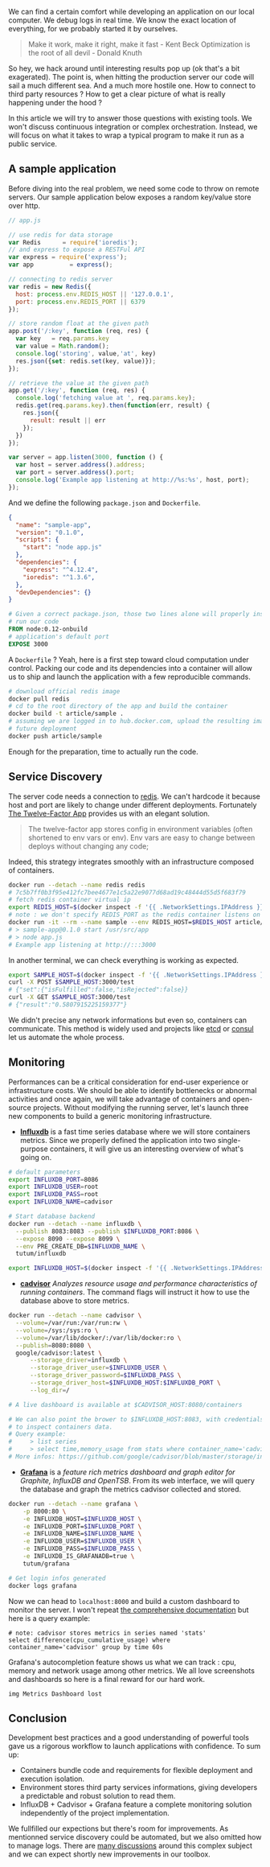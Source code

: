 We can find a certain comfort while developing an application on our local
computer. We debug logs in real time. We know the exact location of everything,
for we probably started it by ourselves.

> Make it work, make it right, make it fast - Kent Beck
> Optimization is the root of all devil - Donald Knuth

So hey, we hack around until interesting results pop up (ok that's a bit
exagerated). The point is, when hitting the production server our code will sail
a much different sea. And a much more hostile one. How to connect to third party
resources ? How to get a clear picture of what is really happening under the
hood ?

In this article we will try to answer those questions with existing tools. We
won't discuss continuous integration or complex orchestration. Instead, we will
focus on what it takes to wrap a typical program to make it run as a public
service.


## A sample application

Before diving into the real problem, we need some code to throw on remote
servers. Our sample application below exposes a random key/value store over
http.

```js
// app.js

// use redis for data storage
var Redis      = require('ioredis');
// and express to expose a RESTFul API
var express = require('express');
var app          = express();

// connecting to redis server
var redis = new Redis({
  host: process.env.REDIS_HOST || '127.0.0.1',
  port: process.env.REDIS_PORT || 6379
});

// store random float at the given path
app.post('/:key', function (req, res) {
  var key   = req.params.key
  var value = Math.random();
  console.log('storing', value,'at', key)
  res.json({set: redis.set(key, value)});
});

// retrieve the value at the given path
app.get('/:key', function (req, res) {
  console.log('fetching value at ', req.params.key);
  redis.get(req.params.key).then(function(err, result) {
    res.json({
      result: result || err
    });
  })
});

var server = app.listen(3000, function () {
  var host = server.address().address;
  var port = server.address().port;
  console.log('Example app listening at http://%s:%s', host, port);
});
```

And we define the following `package.json` and `Dockerfile`.

```json
{
  "name": "sample-app",
  "version": "0.1.0",
  "scripts": {
    "start": "node app.js"
  },
  "dependencies": {
    "express": "^4.12.4",
    "ioredis": "^1.3.6",
  },
  "devDependencies": {}
}
```

```dockerfile
# Given a correct package.json, those two lines alone will properly install and
# run our code
FROM node:0.12-onbuild
# application's default port
EXPOSE 3000
```

A `Dockerfile` ? Yeah, here is a first step toward cloud computation under
control. Packing our code and its dependencies into a container will allow us to
ship and launch the application with a few reproducible commands.

```sh
# download official redis image
docker pull redis
# cd to the root directory of the app and build the container
docker build -t article/sample .
# assuming we are logged in to hub.docker.com, upload the resulting image for
# future deployment
docker push article/sample
```

Enough for the preparation, time to actually run the code.


## Service Discovery

The server code needs a connection to [redis][9]. We can't hardcode it because
host and port are likely to change under different deployments. Fortunately [The
Twelve-Factor App][1] provides us with an elegant solution.

> The twelve-factor app stores config in environment variables (often shortened
> to env vars or env). Env vars are easy to change between deploys without
> changing any code;

Indeed, this strategy integrates smoothly with an infrastructure composed of
containers.

```sh
docker run --detach --name redis redis
# 7c5b7ff0b3f95e412fc7bee4677e1c5a22e9077d68ad19c48444d55d5f683f79
# fetch redis container virtual ip
export REDIS_HOST=$(docker inspect -f '{{ .NetworkSettings.IPAddress }}' redis)
# note : we don't specify REDIS_PORT as the redis container listens on the default port (6379)
docker run -it --rm --name sample --env REDIS_HOST=$REDIS_HOST article/sample
# > sample-app@0.1.0 start /usr/src/app
# > node app.js
# Example app listening at http://:::3000
```

In another terminal, we can check everything is working as expected.

```sh
export SAMPLE_HOST=$(docker inspect -f '{{ .NetworkSettings.IPAddress }}' sample))
curl -X POST $SAMPLE_HOST:3000/test
# {"set":{"isFulfilled":false,"isRejected":false}}
curl -X GET $SAMPLE_HOST:3000/test
# {"result":"0.5807915225159377"}
```

We didn't precise any network informations but even so, containers can
communicate. This method is widely used and projects like [etcd][2] or
[consul][3] let us automate the whole process.


## Monitoring

Performances can be a critical consideration for end-user experience or
infrastructure costs. We should be able to identify bottlenecks or abnormal
activities and once again, we will take advantage of containers and open-source
projects. Without modifying the running server, let's launch three new
components to build a generic monitoring infrastructure.

- __[Influxdb][4]__ is a fast time series database where we will store
  containers metrics. Since we properly defined the application into two
  single-purpose containers, it will give us an interesting overview of what's
  going on.

```sh
# default parameters
export INFLUXDB_PORT=8086
export INFLUXDB_USER=root
export INFLUXDB_PASS=root
export INFLUXDB_NAME=cadvisor

# Start database backend
docker run --detach --name influxdb \
  --publish 8083:8083 --publish $INFLUXDB_PORT:8086 \
  --expose 8090 --expose 8099 \
  --env PRE_CREATE_DB=$INFLUXDB_NAME \
  tutum/influxdb

export INFLUXDB_HOST=$(docker inspect -f '{{ .NetworkSettings.IPAddress }}' influxdb)
```

- __[cadvisor][5]__ _Analyzes resource usage and performance characteristics of
  running containers_. The command flags will instruct it how to use the
  database above to store metrics.

```sh
docker run --detach --name cadvisor \
  --volume=/var/run:/var/run:rw \
  --volume=/sys:/sys:ro \
  --volume=/var/lib/docker/:/var/lib/docker:ro \
  --publish=8080:8080 \
  google/cadvisor:latest \
      --storage_driver=influxdb \
      --storage_driver_user=$INFLUXDB_USER \
      --storage_driver_password=$INFLUXDB_PASS \
      --storage_driver_host=$INFLUXDB_HOST:$INFLUXDB_PORT \
      --log_dir=/

# A live dashboard is available at $CADVISOR_HOST:8080/containers

# We can also point the brower to $INFLUXDB_HOST:8083, with credentials above,
# to inspect containers data.
# Query example:
#     > list series
#     > select time,memory_usage from stats where container_name='cadvisor' limit 1000
# More infos: https://github.com/google/cadvisor/blob/master/storage/influxdb/influxdb.go
```

- __[Grafana][5]__ is a _feature rich metrics dashboard and graph editor for
  Graphite, InfluxDB and OpenTSB_. From its web interface, we will query the
  database and graph the metrics cadvisor collected and stored.

```sh
docker run --detach --name grafana \
    -p 8000:80 \
    -e INFLUXDB_HOST=$INFLUXDB_HOST \
    -e INFLUXDB_PORT=$INFLUXDB_PORT \
    -e INFLUXDB_NAME=$INFLUXDB_NAME \
    -e INFLUXDB_USER=$INFLUXDB_USER \
    -e INFLUXDB_PASS=$INFLUXDB_PASS \
    -e INFLUXDB_IS_GRAFANADB=true \
    tutum/grafana

# Get login infos generated
docker logs grafana
```

Now we can head to `localhost:8000` and build a custom dashboard to monitor the
server. I won't repeat [the comprehensive documentation][7] but here is a query
example:

```
# note: cadvisor stores metrics in series named 'stats'
select difference(cpu_cumulative_usage) where container_name='cadvisor' group by time 60s
```

Grafana's autocompletion feature shows us what we can track : cpu, memory and
network usage among other metrics. We all love screenshots and dashboards so
here is a final reward for our hard work.

`img Metrics Dashboard lost`


## Conclusion

Development best practices and a good understanding of powerful tools gave us a rigorous workflow to launch applications with confidence. To sum up:

- Containers bundle code and requirements for flexible deployment and execution isolation.
- Environment stores third party services informations, giving developers a predictable and robust solution to read them.
- InfluxDB + Cadvisor + Grafana feature a complete monitoring solution independently of the project implementation.

We fullfilled our expections but there's room for improvements. As mentionned service discovery could be automated, but we also omitted how to manage logs. There are [many discussions][8] around this complex subject and we can expect shortly new improvements in our toolbox.


[1]: http://12factor.net/config
[2]: https://github.com/coreos/etcd
[3]: https://www.consul.io/
[4]: http://influxdb.com/
[5]: https://github.com/google/cadvisor
[6]: http://grafana.org/
[7]: http://docs.grafana.org/datasources/influxdb/
[8]: https://github.com/docker/docker/issues/7195
[9]: http://redis.io/
